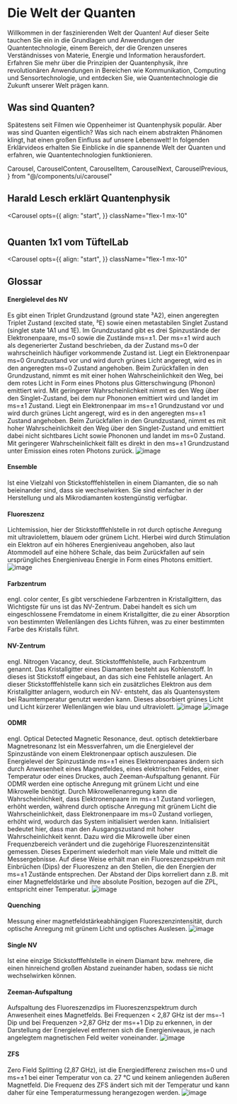 # Die Welt der Quanten

Willkommen in der faszinierenden Welt der Quanten! Auf dieser Seite tauchen Sie ein in die Grundlagen und Anwendungen der Quantentechnologie, einem Bereich, der die Grenzen unseres Verständnisses von Materie, Energie und Information herausfordert. Erfahren Sie mehr über die Prinzipien der Quantenphysik, ihre revolutionären Anwendungen in Bereichen wie Kommunikation, Computing und Sensortechnologie, und entdecken Sie, wie Quantentechnologie die Zukunft unserer Welt prägen kann.

## Was sind Quanten?

Spätestens seit Filmen wie Oppenheimer ist Quantenphysik populär. Aber was sind Quanten eigentlich? Was sich nach einem abstrakten Phänomen klingt, hat einen großen Einfluss auf unsere Lebenswelt! In folgenden Erklärvideos erhalten Sie Einblicke in die spannende Welt der Quanten und erfahren, wie Quantentechnologien funktionieren.

  Carousel,
  CarouselContent,
  CarouselItem,
  CarouselNext,
  CarouselPrevious,
} from "@/components/ui/carousel"

## Harald Lesch erklärt Quantenphysik

<Carousel
  opts={{
    align: "start",
  }}
  className="flex-1 mx-10"
>
  <CarouselContent>
    <CarouselItem className="md:basis-1/2">
      <Youtube id="cWf1OUVUObw" />
    </CarouselItem>
    <CarouselItem className="md:basis-1/2">
      <Youtube id="5acKsHBoLzQ" />
    </CarouselItem>
    <CarouselItem className="md:basis-1/2">
      <Youtube id="oh-dIbiHs48" />
    </CarouselItem>
  </CarouselContent>
  <CarouselPrevious />
  <CarouselNext />
</Carousel>

#

## Quanten 1x1 vom TüftelLab

<Carousel
  opts={{
    align: "start",
  }}
  className="flex-1 mx-10"
>
  <CarouselContent>
    <CarouselItem className="md:basis-1/2">
      <Youtube id="fOmD8HjUK0U" />
    </CarouselItem>
    <CarouselItem className="md:basis-1/2">
      <Youtube id="6LKJapvLKp4" />
    </CarouselItem>
    <CarouselItem className="md:basis-1/2">
      <Youtube id="iSAG0omGvjc" />
    </CarouselItem>
    <CarouselItem className="md:basis-1/2">
      <Youtube id="Hqf5VW_kPmk" />
    </CarouselItem>
    <CarouselItem className="md:basis-1/2">
      <Youtube id="o9sgF_jcsmE" />
    </CarouselItem>
    <CarouselItem className="md:basis-1/2">
      <Youtube id="APlcQXp5P3s" />
    </CarouselItem>
    <CarouselItem className="md:basis-1/2">
      <Youtube id="_kSMTvZCQWg" />
    </CarouselItem>
    <CarouselItem className="md:basis-1/2">
      <Youtube id="6Our3zrHfDA" />
    </CarouselItem>
    <CarouselItem className="md:basis-1/2">
      <Youtube id="vEaGU2BbYD0" />
    </CarouselItem>
    <CarouselItem className="md:basis-1/2">
      <Youtube id="GBGUH1Kbm8" />
    </CarouselItem>
    <CarouselItem className="md:basis-1/2">
      <Youtube id="vTS4b4EOI5o" />
    </CarouselItem>
    <CarouselItem className="md:basis-1/2">
      <Youtube id="kOYK18aCpP4" />
    </CarouselItem>
    <CarouselItem className="md:basis-1/2">
      <Youtube id="kFUfWwt2cyk" />
    </CarouselItem>
    <CarouselItem className="md:basis-1/2">
      <Youtube id="TWcW4k5ACaY" />
    </CarouselItem>
    <CarouselItem className="md:basis-1/2">
      <Youtube id="s4Rg0pCieqU" />
    </CarouselItem>
    <CarouselItem className="md:basis-1/2">
      <Youtube id="YmdoAP1TJRo" />
    </CarouselItem>
    <CarouselItem className="md:basis-1/2">
      <Youtube id="UhGSMCdG9" />
    </CarouselItem>
    <CarouselItem className="md:basis-1/2">
      <Youtube id="3onvLIL_vMA" />
    </CarouselItem>
    <CarouselItem className="md:basis-1/2">
      <Youtube id="YoszMUV44nQ" />
    </CarouselItem>
    <CarouselItem className="md:basis-1/2">
      <Youtube id="8hNQyTdNil4" />
    </CarouselItem>
    <CarouselItem className="md:basis-1/2">
      <Youtube id="N9d9cZqbDkw" />
    </CarouselItem>
    <CarouselItem className="md:basis-1/2">
      <Youtube id="Pdv8XocCrsM" />
    </CarouselItem>
    <CarouselItem className="md:basis-1/2">
      <Youtube id="JfZ5meKB1tU" />
    </CarouselItem>
    <CarouselItem className="md:basis-1/2">
      <Youtube id="57LIKBJqjAM" />
    </CarouselItem>
    <CarouselItem className="md:basis-1/2">
      <Youtube id="HXz5lFFFG " />
    </CarouselItem>
    <CarouselItem className="md:basis-1/2">
      <Youtube id="ABpBle92ijI" />
    </CarouselItem>
    <CarouselItem className="md:basis-1/2">
      <Youtube id="H4SMi5R0blo" />
    </CarouselItem>
    <CarouselItem className="md:basis-1/2">
      <Youtube id="vaesH0pJamI" />
    </CarouselItem>
    <CarouselItem className="md:basis-1/2">
      <Youtube id="WLUeZ9LZByg" />
    </CarouselItem>
    <CarouselItem className="md:basis-1/2">
      <Youtube id="kiucJfwVCIM" />
    </CarouselItem>
    <CarouselItem className="md:basis-1/2">
      <Youtube id="emAbAaupSJM" />
    </CarouselItem>
    <CarouselItem className="md:basis-1/2">
      <Youtube id="zToIY5C8ZEk" />
    </CarouselItem>
    <CarouselItem className="md:basis-1/2">
      <Youtube id="TNjZ2GDptIM" />
    </CarouselItem>
    <CarouselItem className="md:basis-1/2">
      <Youtube id="S7EBxJ22l1o" />
    </CarouselItem>
    <CarouselItem className="md:basis-1/2">
      <Youtube id="l93Yu9F4B08" />
    </CarouselItem>
    <CarouselItem className="md:basis-1/2">
      <Youtube id="vcPJ4hyrTSw" />
    </CarouselItem>
    <CarouselItem className="md:basis-1/2">
      <Youtube id="EzEIyL_Z6KI" />
    </CarouselItem>
    <CarouselItem className="md:basis-1/2">
      <Youtube id="CqPAOjkjmRU" />
    </CarouselItem>
    <CarouselItem className="md:basis-1/2">
      <Youtube id="U80SBLvnDA" />
    </CarouselItem>
    <CarouselItem className="md:basis-1/2">
      <Youtube id="UIZqWuHCmLE" />
    </CarouselItem>
  </CarouselContent>
  <CarouselPrevious />
  <CarouselNext />
</Carousel>

## Glossar

#### Energielevel des NV
Es gibt einen Triplet Grundzustand (ground state ³A2), einen angeregten Triplet Zustand (excited state, ³E) sowie einen metastabilen Singlet Zustand (singlet state 1A1 und 1E).
Im Grundzustand gibt es drei Spinzustände der Elektronenpaare, ms=0 sowie die Zustände ms=±1. Der ms=±1 wird auch als degenerierter Zustand beschrieben, da der Zustand ms=0 der wahrscheinlich häufiger vorkommende Zustand ist.
Liegt ein Elektronenpaar ms=0 Grundzustand vor und wird durch grünes Licht angeregt, wird es in den angeregten ms=0 Zustand angehoben. Beim Zurückfallen in den Grundzustand, nimmt es mit einer hohen Wahrscheinlichkeit den Weg, bei dem rotes Licht in Form eines Photons plus Gitterschwingung (Phonon) emittiert wird. Mit geringerer Wahrscheinlichkeit nimmt es den Weg über den Singlet-Zustand, bei dem nur Phononen emittiert wird und landet im ms=±1 Zustand.
Liegt ein Elektronenpaar im ms=±1 Grundzustand vor und wird durch grünes Licht angeregt, wird es in den angeregten ms=±1 Zustand angehoben. Beim Zurückfallen in den Grundzustand, nimmt es mit hoher Wahrscheinlichkeit den Weg über den Singlet-Zustand und emittiert dabei nicht sichtbares Licht sowie Phononen und landet im ms=0 Zustand. Mit geringerer Wahrscheinlichkeit fällt es direkt in den ms=±1 Grundzustand unter Emission eines roten Photons zurück.
![image](https://cloud.reedu.de/s/PPmjrwQPR9WxHoj/download)


#### Ensemble
Ist eine Vielzahl von Stickstofffehlstellen in einem Diamanten, die so nah beieinander sind, dass sie wechselwirken. Sie sind einfacher in der Herstellung und als Mikrodiamanten kostengünstig verfügbar.

#### Fluoreszenz
Lichtemission, hier der Stickstofffehlstelle in rot durch optische Anregung mit ultraviolettem, blauem oder grünem Licht. Hierbei wird durch Stimulation ein Elektron auf ein höheres Energieniveau angehoben, also laut Atommodell auf eine höhere Schale, das beim Zurückfallen auf sein ursprüngliches Energieniveau Energie in Form eines Photons emittiert.
![image](https://cloud.reedu.de/s/Qswemg8jjc3MtKJ/download)

#### Farbzentrum
engl. color center,
Es gibt verschiedene Farbzentren in Kristallgittern, das Wichtigste für uns ist das NV-Zentrum. Dabei handelt es sich um eingeschlossene Fremdatome in einem Kristallgitter, die zu einer Absorption von bestimmten Wellenlängen des Lichts führen, was zu einer bestimmten Farbe des Kristalls führt.

#### NV-Zentrum
engl. Nitrogen Vacancy, deut. Stickstofffehlstelle, auch Farbzentrum genannt.
Das Kristallgitter eines Diamanten besteht aus Kohlenstoff. In dieses ist Stickstoff eingebaut, an das sich eine Fehlstelle anlagert. An dieser Stickstofffehlstelle kann sich ein zusätzliches Elektron aus dem Kristallgitter anlagern, wodurch ein NV- entsteht, das als Quantensystem bei Raumtemperatur genutzt werden kann. Dieses absorbiert grünes Licht und Licht kürzerer Wellenlängen wie blau und ultraviolett.
![image](https://cloud.reedu.de/s/nf4MsewzeiSSpM7/download)
![image](https://cloud.reedu.de/s/7BWwMmticgqeQzG/download)

#### ODMR
engl. Optical Detected Magnetic Resonance, deut. optisch detektierbare Magnetresonanz
Ist ein Messverfahren, um die Energielevel der Spinzustände von einem Elektronenpaar optisch auszulesen. Die Energielevel der Spinzustände ms=±1 eines Elektronenpaares ändern sich durch Anwesenheit eines Magnetfeldes, eines elektrischen Feldes, einer Temperatur oder eines Druckes, auch Zeeman-Aufspaltung genannt.
Für ODMR werden eine optische Anregung mit grünem Licht und eine Mikrowelle benötigt. Durch Mikrowellenanregung kann die Wahrscheinlichkeit, dass Elektronenpaare im ms=±1 Zustand vorliegen, erhöht werden, während durch optische Anregung mit grünem Licht die Wahrscheinlichkeit, dass Elektronenpaare im ms=0 Zustand vorliegen, erhöht wird, wodurch das System initialisiert werden kann. Initialisiert bedeutet hier, dass man den Ausgangszustand mit hoher Wahrscheinlichkeit kennt.
Dazu wird die Mikrowelle über einen Frequenzbereich verändert und die zugehörige Fluoreszenzintensität gemessen. Dieses Experiment wiederholt man viele Male und mittelt die Messergebnisse. Auf diese Weise erhält man ein Fluoreszenzspektrum mit Einbrüchen (Dips) der Fluoreszenz an den Stellen, die den Energien der ms=±1 Zustände entsprechen. Der Abstand der Dips korreliert dann z.B. mit einer Magnetfeldstärke und ihre absolute Position, bezogen auf die ZPL, entspricht einer Temperatur.
![image](https://cloud.reedu.de/s/FwHCRx6wNECrPAd/download)

#### Quenching
Messung einer magnetfeldstärkeabhängigen Fluoreszenzintensität, durch optische Anregung mit grünem Licht und optisches Auslesen.
![image](https://cloud.reedu.de/s/fkKJPENAYTwmrrF/download)

#### Single NV
Ist eine einzige Stickstofffehlstelle in einem Diamant bzw. mehrere, die einen hinreichend großen Abstand zueinander haben, sodass sie nicht wechselwirken können.

#### Zeeman-Aufspaltung
Aufspaltung des Fluoreszenzdips im Fluoreszenzspektrum durch Anwesenheit eines Magnetfelds. Bei Frequenzen < 2,87 GHz ist der ms=-1 Dip und bei Frequenzen >2,87 GHz der ms=+1 Dip zu erkennen, in der Darstellung der Energielevel entfernen sich die Energieniveaus, je nach angelegtem magnetischen Feld weiter voneinander.
![image](https://cloud.reedu.de/s/FwHCRx6wNECrPAd/download)

#### ZFS
Zero Field Splitting (2,87 GHz), ist die Energiedifferenz zwischen ms=0 und ms=±1 bei einer Temperatur von ca. 27 °C und keinem anliegenden äußeren Magnetfeld. Die Frequenz des ZFS ändert sich mit der Temperatur und kann daher für eine Temperaturmessung herangezogen werden.
![image](https://cloud.reedu.de/s/i3mAdNHKP37NS7q/download)
